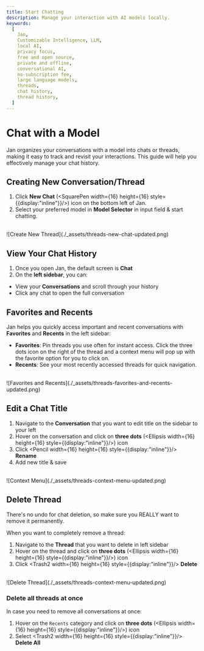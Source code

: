 ```yaml
---
title: Start Chatting
description: Manage your interaction with AI models locally.
keywords:
  [
    Jan,
    Customizable Intelligence, LLM,
    local AI,
    privacy focus,
    free and open source,
    private and offline,
    conversational AI,
    no-subscription fee,
    large language models,
    threads,
    chat history,
    thread history,
  ]
---
```




# Chat with a Model

Jan organizes your conversations with a model into chats or threads, making it easy to track and revisit
your interactions. This guide will help you effectively manage your chat history.

## Creating New Conversation/Thread
1. Click **New Chat** (<SquarePen width={16} height={16} style={{display:"inline"}}/>) icon on the
bottom left of Jan.
2. Select your preferred model in **Model Selector** in input field & start chatting.

<br/>
![Create New Thread](./_assets/threads-new-chat-updated.png)

## View Your Chat History

1. Once you open Jan, the default screen is **Chat**
2. On the **left sidebar**, you can:
  - View your **Conversations** and scroll through your history
  - Click any chat to open the full conversation

## Favorites and Recents

Jan helps you quickly access important and recent conversations with **Favorites** and **Recents**
in the left sidebar:
- **Favorites**: Pin threads you use often for instant access. Click the three dots icon on the right of the
thread and a context menu will pop up with the favorite option for you to click on.
- **Recents**: See your most recently accessed threads for quick navigation.

<br/>
![Favorites and Recents](./_assets/threads-favorites-and-recents-updated.png)


## Edit a Chat Title
1. Navigate to the **Conversation** that you want to edit title on the sidebar to your left
2. Hover on the conversation and click on **three dots** (<Ellipsis width={16} height={16} style={{display:"inline"}}/>) icon
3. Click <Pencil width={16} height={16} style={{display:"inline"}}/> **Rename**
4. Add new title & save

<br/>
![Context Menu](./_assets/threads-context-menu-updated.png)

## Delete Thread

<Callout type="warning">
There's no undo for chat deletion, so make sure you REALLY want to remove it permanently.
</Callout>

When you want to completely remove a thread:

1. Navigate to the **Thread** that you want to delete in left sidebar
2. Hover on the thread and click on **three dots** (<Ellipsis width={16} height={16} style={{display:"inline"}}/>) icon
3. Click <Trash2 width={16} height={16} style={{display:"inline"}}/> **Delete**


<br/>
![Delete Thread](./_assets/threads-context-menu-updated.png)

### Delete all threads at once

In case you need to remove all conversations at once:
1. Hover on the `Recents` category and click on **three dots** (<Ellipsis width={16} height={16} style={{display:"inline"}}/>) icon
2. Select <Trash2 width={16} height={16} style={{display:"inline"}}/> **Delete All**
